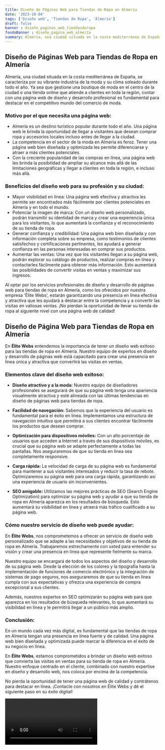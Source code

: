 ```yaml
---
title: Diseño de Páginas Web para Tiendas de Ropa en Almería
date: '2023-10-04'
tags: ['Diseño web', 'Tiendas de Ropa', 'Almería']
draft: false
banner : diseño_paginas_web_tiendasderopa
fondoBanner : diseño_pagina_web_almería
summary: Almería, una ciudad situada en la costa mediterránea de España, se caracteriza por su vibrante industria de la moda y su clima soleado durante todo el año. Ya sea que gestione una boutique de moda en el centro de la ciudad o una tienda online que atiende a clientes en toda la región, contar con una página web de diseño y desarrollo profesional es fundamental para destacar en el competitivo mundo del comercio de moda.
---
```


## Diseño de Páginas Web para Tiendas de Ropa en Almería

Almería, una ciudad situada en la costa mediterránea de España, se caracteriza por su vibrante industria de la moda y su clima soleado durante todo el año. Ya sea que gestione una boutique de moda en el centro de la ciudad o una tienda online que atiende a clientes en toda la región, contar con una página web de diseño y desarrollo profesional es fundamental para destacar en el competitivo mundo del comercio de moda.

### Motivo por el que necesita una página web:

- Almería es un destino turístico popular durante todo el año. Una página web le brinda la oportunidad de llegar a visitantes que desean comprar ropa y accesorios locales incluso antes de llegar a la ciudad.
- La competencia en el sector de la moda en Almería es feroz. Tener una página web bien diseñada y optimizada les permite diferenciarse y atraer a más clientes potenciales.
- Con la creciente popularidad de las compras en línea, una página web les brinda la posibilidad de ampliar su alcance más allá de las limitaciones geográficas y llegar a clientes en toda la región, e incluso más allá.

### Beneficios del diseño web para su profesión y su ciudad:

- Mayor visibilidad en línea: Una página web efectiva y atractiva les permite ser encontrados más fácilmente por clientes potenciales en Almería y en todo el mundo.
- Potenciar la imagen de marca: Con un diseño web personalizado, podrán transmitir su identidad de marca y crear una experiencia única para los visitantes, lo que aumentará la confianza y el reconocimiento de su tienda de ropa.
- Generar confianza y credibilidad: Una página web bien diseñada y con información completa sobre su empresa, como testimonios de clientes satisfechos y certificaciones pertinentes, les ayudará a generar confianza en las personas interesadas en comprar sus productos.
- Aumentar las ventas: Una vez que los visitantes llegan a su página web, podrán explorar su catálogo de productos, realizar compras en línea y contactarles fácilmente para obtener más información. Esto aumentará las posibilidades de convertir visitas en ventas y maximizar sus ingresos.

Al optar por los servicios profesionales de diseño y desarrollo de páginas web para tiendas de ropa en Almería, como los ofrecidos por nuestra empresa 'Élite Webs', estarán garantizando una presencia en línea efectiva y atractiva que les ayudará a destacar entre la competencia y a convertir las visitas en valiosas ventas. ¡No pierdan la oportunidad de llevar su tienda de ropa al siguiente nivel con una página web de calidad!

<GifSeo />

<Cta />

## Diseño de Página Web para Tiendas de Ropa en Almería

En **Élite Webs** entendemos la importancia de tener un diseño web exitoso para las tiendas de ropa en Almería. Nuestro equipo de expertos en diseño y desarrollo de páginas web está capacitado para crear una presencia en línea única y atractiva que convertirá las visitas en ventas.

### Elementos clave del diseño web exitoso:

- **Diseño atractivo y a la moda:** Nuestro equipo de diseñadores profesionales se asegurará de que su página web tenga una apariencia visualmente atractiva y esté alineada con las últimas tendencias en diseño de páginas web para tiendas de ropa.

- **Facilidad de navegación:** Sabemos que la experiencia del usuario es fundamental para el éxito en línea. Implementamos una estructura de navegación intuitiva que permitirá a sus clientes encontrar fácilmente los productos que desean comprar.

- **Optimización para dispositivos móviles:** Con un alto porcentaje de usuarios que acceden a Internet a través de sus dispositivos móviles, es crucial que su página web se adapte perfectamente a todas las pantallas. Nos aseguraremos de que su tienda en línea sea completamente responsive.

- **Carga rápida:** La velocidad de carga de su página web es fundamental para mantener a sus visitantes interesados y reducir la tasa de rebote. Optimizaremos su página web para una carga rápida, garantizando así una experiencia de usuario sin inconvenientes.

- **SEO amigable:** Utilizamos las mejores prácticas de SEO (Search Engine Optimization) para optimizar su página web y ayudar a que su tienda de ropa en Almería aparezca en los resultados de búsqueda. Esto aumentará su visibilidad en línea y atraerá más tráfico cualificado a su página web.

### Cómo nuestro servicio de diseño web puede ayudar:

En **Élite Webs**, nos comprometemos a ofrecer un servicio de diseño web personalizado que se adapte a las necesidades y objetivos de su tienda de ropa en Almería. Trabajaremos estrechamente con usted para entender su visión y crear una presencia en línea que represente fielmente su marca.

Nuestro equipo se encargará de todos los aspectos del diseño y desarrollo de su página web. Desde la elección de los colores y la tipografía hasta la implementación de funciones de comercio electrónico y la integración de sistemas de pago seguros, nos aseguraremos de que su tienda en línea cumpla con sus expectativas y ofrezca una experiencia de compra excepcional a sus clientes.

Además, nuestros expertos en SEO optimizarán su página web para que aparezca en los resultados de búsqueda relevantes, lo que aumentará su visibilidad en línea y le permitirá llegar a un público más amplio.

### Conclusión:

En un mundo cada vez más digital, es fundamental que las tiendas de ropa en Almería tengan una presencia en línea fuerte y de calidad. Una página web bien diseñada y optimizada puede marcar la diferencia en el éxito de su negocio en línea.

En **Élite Webs**, estamos comprometidos a brindar un diseño web exitoso que convierta las visitas en ventas para su tienda de ropa en Almería. Nuestro enfoque centrado en el cliente, combinado con nuestro expertise en diseño y desarrollo web, nos coloca por encima de la competencia.

No pierda la oportunidad de tener una página web de calidad y contrátenos para destacar en línea. ¡Contacte con nosotros en Élite Webs y dé el siguiente paso en su éxito digital!

<Video />

<CtaBot job='Tiendas de Ropa' city='Almería'/>

<Gmaps query='Almería+españa+maps' />